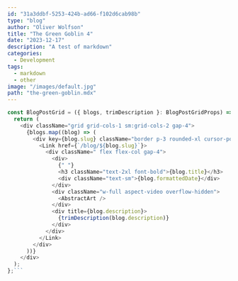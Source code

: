 ```yaml
---
id: "31a3ddbf-5253-424b-ad66-f102d6cab98b"
type: "blog"
author: "Oliver Wolfson"
title: "The Green Goblin 4"
date: "2023-12-17"
description: "A test of markdown"
categories:
  - Development
tags:
  - markdown
  - other
image: "/images/default.jpg"
path: "the-green-goblin.mdx"
---
```


<ImageComponent
  alt="the green goblin"
  imgSrc="https://images.unsplash.com/photo-1651202197829-2ee53f810118?q=80&w=2670&auto=format&fit=crop&ixlib=rb-4.0.3&ixid=M3wxMjA3fDB8MHxwaG90by1wYWdlfHx8fGVufDB8fHx8fA%3D%3D"
/>

````javascript
const BlogPostGrid = ({ blogs, trimDescription }: BlogPostGridProps) => {
  return (
    <div className="grid grid-cols-1 sm:grid-cols-2 gap-4">
      {blogs.map((blog) => (
        <div key={blog.slug} className="border p-3 rounded-xl cursor-pointer">
          <Link href={`/blog/${blog.slug}`}>
            <div className=" flex flex-col gap-4">
              <div>
                {" "}
                <h3 className="text-2xl font-bold">{blog.title}</h3>
                <div className="text-sm">{blog.formattedDate}</div>
              </div>
              <div className="w-full aspect-video overflow-hidden">
                <AbstractArt />
              </div>
              <div title={blog.description}>
                {trimDescription(blog.description)}
              </div>
            </div>
          </Link>
        </div>
      ))}
    </div>
  );
};```
````
